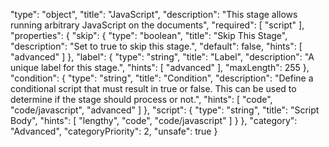   "type": "object",
  "title": "JavaScript",
  "description": "This stage allows running arbitrary JavaScript on the documents",
  "required": [
    "script"
  ],
  "properties": {
    "skip": {
      "type": "boolean",
      "title": "Skip This Stage",
      "description": "Set to true to skip this stage.",
      "default": false,
      "hints": [
        "advanced"
      ]
    },
    "label": {
      "type": "string",
      "title": "Label",
      "description": "A unique label for this stage.",
      "hints": [
        "advanced"
      ],
      "maxLength": 255
    },
    "condition": {
      "type": "string",
      "title": "Condition",
      "description": "Define a conditional script that must result in true or false. This can be used to determine if the stage should process or not.",
      "hints": [
        "code",
        "code/javascript",
        "advanced"
      ]
    },
    "script": {
      "type": "string",
      "title": "Script Body",
      "hints": [
        "lengthy",
        "code",
        "code/javascript"
      ]
    }
  },
  "category": "Advanced",
  "categoryPriority": 2,
  "unsafe": true
}
